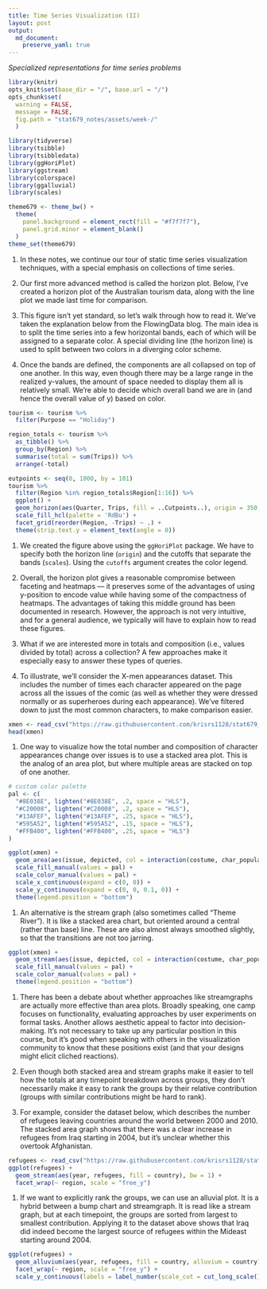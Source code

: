 ```yaml
---
title: Time Series Visualization (II)
layout: post
output: 
  md_document:
    preserve_yaml: true
---
```


_Specialized representations for time series problems_

```r
library(knitr)
opts_knit$set(base_dir = "/", base.url = "/")
opts_chunk$set(
  warning = FALSE, 
  message = FALSE,
  fig.path = "stat679_notes/assets/week-/"
  )
```
```r
library(tidyverse)
library(tsibble)
library(tsibbledata)
library(ggHoriPlot)
library(ggstream)
library(colorspace)
library(ggalluvial)
library(scales)

theme679 <- theme_bw() +
  theme(
    panel.background = element_rect(fill = "#f7f7f7"),
    panel.grid.minor = element_blank()
  )
theme_set(theme679)
```


1. In these notes, we continue our tour of static time series visualization
techniques, with a special emphasis on collections of time series.

1. Our first more advanced method is called the horizon plot. Below, I’ve
created a horizon plot of the Australian tourism data, along with the line plot
we made last time for comparison.

1. This figure isn’t yet standard, so let’s walk through how to read it. We’ve
taken the explanation below from the FlowingData blog. The main idea is to split
the time series into a few horizontal bands, each of which will be assigned to a
separate color. A special dividing line (the horizon line) is used to split
between two colors in a diverging color scheme.

1. Once the bands are defined, the components are all collapsed on top of one
another. In this way, even though there may be a large range in the realized
y-values, the amount of space needed to display them all is relatively small.
We’re able to decide which overall band we are in (and hence the overall value
of y) based on color.

```r
tourism <- tourism %>%
  filter(Purpose == "Holiday")

region_totals <- tourism %>%
  as_tibble() %>%
  group_by(Region) %>%
  summarise(total = sum(Trips)) %>%
  arrange(-total)

eutpoints <- seq(0, 1000, by = 101)
tourism %>%
  filter(Region %in% region_totals$Region[1:16]) %>%
  ggplot() +
  geom_horizon(aes(Quarter, Trips, fill = ..Cutpoints..), origin = 350, horizonscale = cutpoints) +
  scale_fill_hcl(palette = 'RdBu') +
  facet_grid(reorder(Region, -Trips) ~ .) +
  theme(strip.text.y = element_text(angle = 0))
```

1. We created the figure above using the `ggHoriPlot` package. We have to
specify both the horizon line (`origin`) and the cutoffs that separate the bands
(`scales`). Using the `cutoffs` argument creates the color legend.

1. Overall, the horizon plot gives a reasonable compromise between faceting and
heatmaps — it preserves some of the advantages of using y-position to encode
value while having some of the compactness of heatmaps. The advantages of taking
this middle ground has been documented in research. However, the approach is not
very intuitive, and for a general audience, we typically will have to explain
how to read these figures.

1. What if we are interested more in totals and composition (i.e., values
divided by total) across a collection? A few approaches make it especially easy
to answer these types of queries.

1. To illustrate, we’ll consider the X-men appearances dataset. This includes
the number of times each character appeared on the page across all the issues of
the comic (as well as whether they were dressed normally or as superheroes
during each appearance). We’ve filtered down to just the most common characters,
to make comparison easier.


```r
xmen <- read_csv("https://raw.githubusercontent.com/krisrs1128/stat679_code/main/examples/week7/week7-1/x-men.csv")
head(xmen)
```

1. One way to visualize how the total number and composition of character
appearances change over issues is to use a stacked area plot. This is the analog
of an area plot, but where multiple areas are stacked on top of one another.

```r
# custom color palette
pal <- c(
  "#8E038E", lighten("#8E038E", .2, space = "HLS"),
  "#C20008", lighten("#C20008", .2, space = "HLS"),
  "#13AFEF", lighten("#13AFEF", .25, space = "HLS"),
  "#595A52", lighten("#595A52", .15, space = "HLS"),
  "#FFB400", lighten("#FFB400", .25, space = "HLS")
)

ggplot(xmen) +
  geom_area(aes(issue, depicted, col = interaction(costume, char_popular), fill = interaction(costume, char_popular))) +
  scale_fill_manual(values = pal) +
  scale_color_manual(values = pal) +
  scale_x_continuous(expand = c(0, 0)) +
  scale_y_continuous(expand = c(0, 0, 0.1, 0)) +
  theme(legend.position = "bottom")
```

1. An alternative is the stream graph (also sometimes called “Theme River”). It
is like a stacked area chart, but oriented around a central (rather than base)
line. These are also almost always smoothed slightly, so that the transitions
are not too jarring.

```r
ggplot(xmen) +
  geom_stream(aes(issue, depicted, col = interaction(costume, char_popular), fill = interaction(costume, char_popular)), bw = 0.4) +
  scale_fill_manual(values = pal) +
  scale_color_manual(values = pal) +
  theme(legend.position = "bottom")
```

1. There has been a debate about whether approaches like streamgraphs are
actually more effective than area plots. Broadly speaking, one camp focuses on
functionality, evaluating approaches by user experiments on formal tasks.
Another allows aesthetic appeal to factor into decision-making. It’s not
necessary to take up any particular position in this course, but it’s good when
speaking with others in the visualization community to know that these positions
exist (and that your designs might elicit cliched reactions).

1. Even though both stacked area and stream graphs make it easier to tell how
the totals at any timepoint breakdown across groups, they don’t necessarily make
it easy to rank the groups by their relative contribution (groups with similar
contributions might be hard to rank).

1. For example, consider the dataset below, which describes the number of
refugees leaving countries around the world between 2000 and 2010. The stacked
area graph shows that there was a clear increase in refugees from Iraq starting
in 2004, but it’s unclear whether this overtook Afghanistan.

```r
refugees <- read_csv("https://raw.githubusercontent.com/krisrs1128/stat679_code/main/examples/week7/week7-1/refugees.csv")
ggplot(refugees) +
  geom_stream(aes(year, refugees, fill = country), bw = 1) +
  facet_wrap(~ region, scale = "free_y")
```

1. If we want to explicitly rank the groups, we can use an alluvial plot. It is
a hybrid between a bump chart and streamgraph. It is read like a stream graph,
but at each timepoint, the groups are sorted from largest to smallest
contribution. Applying it to the dataset above shows that Iraq did indeed become
the largest source of refugees within the Mideast starting around 2004.

```r
ggplot(refugees) +
  geom_alluvium(aes(year, refugees, fill = country, alluvium = country), decreasing = FALSE, alpha = 0.9) +
  facet_wrap(~ region, scale = "free_y") +
  scale_y_continuous(labels = label_number(scale_cut = cut_long_scale()))
```
